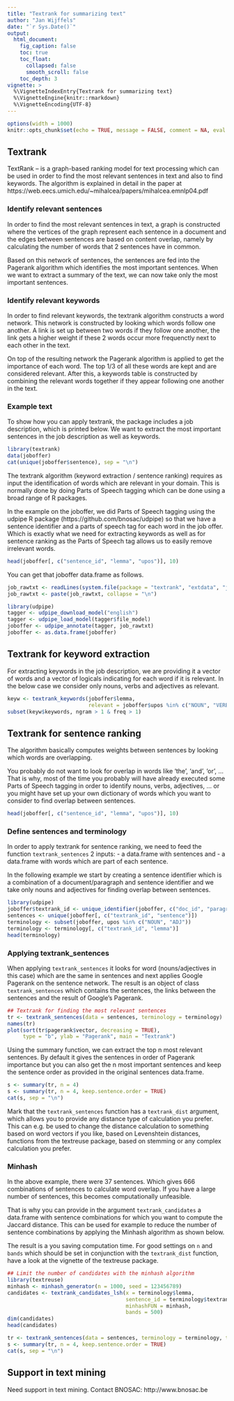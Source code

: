 ---
title: "Textrank for summarizing text"
author: "Jan Wijffels"
date: "`r Sys.Date()`"
output:
  html_document:
    fig_caption: false
    toc: true
    toc_float:
      collapsed: false
      smooth_scroll: false
    toc_depth: 3
vignette: >
  %\VignetteIndexEntry{Textrank for summarizing text}
  %\VignetteEngine{knitr::rmarkdown}
  %\VignetteEncoding{UTF-8}
---


```{r setup, include=FALSE, cache=FALSE}
options(width = 1000)
knitr::opts_chunk$set(echo = TRUE, message = FALSE, comment = NA, eval = TRUE)
```

## Textrank

TextRank – is a graph-based ranking model for text processing which can be used in order to find the most relevant sentences in text and also to find keywords. The algorithm is explained in detail in the paper at https://web.eecs.umich.edu/~mihalcea/papers/mihalcea.emnlp04.pdf

### Identify relevant sentences

In order to find the most relevant sentences in text, a graph is constructed where the vertices of the graph represent each sentence in a document and the edges between sentences are based on content overlap, namely by calculating the number of words that 2 sentences have in common.

Based on this network of sentences, the sentences are fed into the Pagerank algorithm which identifies the most important sentences. When we want to extract a summary of the text, we can now take only the most important sentences. 

### Identify relevant keywords

In order to find relevant keywords, the textrank algorithm constructs a word network. This network is constructed by looking which words follow one another. A link is set up between two words if they follow one another, the link gets a higher weight if these 2 words occur more frequenctly next to each other in the text.

On top of the resulting network the Pagerank algorithm is applied to get the importance of each word. The top 1/3 of all these words are kept and are considered relevant. After this, a keywords table is constructed by combining the relevant words together if they appear following one another in the text.

### Example text

To show how you can apply textrank, the package includes a job description, which is printed below. We want to extract the most important sentences in the job description as well as keywords.

```{r}
library(textrank)
data(joboffer)
cat(unique(joboffer$sentence), sep = "\n")
```

The textrank algorithm (keyword extraction / sentence ranking) requires as input the identification of words which are relevant in your domain. This is normally done by doing Parts of Speech tagging which can be done using a broad range of R packages.

In the example on the joboffer, we did Parts of Speech tagging using the udpipe R package (https://github.com/bnosac/udpipe) so that we have a sentence identifier and a parts of speech tag for each word in the job offer. Which is exactly what we need for extracting keywords as well as for sentence ranking as the Parts of Speech tag allows us to easily remove irrelevant words.

```{r}
head(joboffer[, c("sentence_id", "lemma", "upos")], 10)
```

You can get that joboffer data.frame as follows.

```{r, eval=FALSE}
job_rawtxt <- readLines(system.file(package = "textrank", "extdata", "joboffer.txt"))
job_rawtxt <- paste(job_rawtxt, collapse = "\n")

library(udpipe)
tagger <- udpipe_download_model("english")
tagger <- udpipe_load_model(tagger$file_model)
joboffer <- udpipe_annotate(tagger, job_rawtxt)
joboffer <- as.data.frame(joboffer)
```


## Textrank for keyword extraction

For extracting keywords in the job description, we are providing it a vector of words and a vector of logicals indicating for each word if it is relevant. In the below case we consider only nouns, verbs and adjectives as relevant.

```{r}
keyw <- textrank_keywords(joboffer$lemma,
                          relevant = joboffer$upos %in% c("NOUN", "VERB", "ADJ"))
subset(keyw$keywords, ngram > 1 & freq > 1)
```

## Textrank for sentence ranking

The algorithm basically computes weights between sentences by looking which words are overlapping. 

You probably do not want to look for overlap in words like 'the', 'and', 'or', ...
That is why, most of the time you probably will have already executed some Parts of Speech tagging in order to identify nouns, verbs, adjectives, ... or you might have set up your own dictionary of words which you want to consider to find overlap between sentences. 

```{r}
head(joboffer[, c("sentence_id", "lemma", "upos")], 10)
```

### Define sentences and terminology

In order to apply textrank for sentence ranking, we need to feed the function `textrank_sentences` 2 inputs: 
- a data.frame with sentences and 
- a data.frame with words which are part of each sentence. 

In the following example we start by creating a sentence identifier which is a combination of a document/paragraph and sentence identifier and we take only nouns and adjectives for finding overlap between sentences.

```{r}
library(udpipe)
joboffer$textrank_id <- unique_identifier(joboffer, c("doc_id", "paragraph_id", "sentence_id"))
sentences <- unique(joboffer[, c("textrank_id", "sentence")])
terminology <- subset(joboffer, upos %in% c("NOUN", "ADJ"))
terminology <- terminology[, c("textrank_id", "lemma")]
head(terminology)
```

### Applying textrank_sentences

When applying `textrank_sentences` it looks for word (nouns/adjectives in this case) which are the same in sentences and next applies Google Pagerank on the sentence network. The result is an object of class `textrank_sentences` which contains the sentences, the links between the sentences and the result of Google's Pagerank. 

```{r}
## Textrank for finding the most relevant sentences
tr <- textrank_sentences(data = sentences, terminology = terminology)
names(tr)
plot(sort(tr$pagerank$vector, decreasing = TRUE), 
     type = "b", ylab = "Pagerank", main = "Textrank")
```

Using the summary function, we can extract the top n most relevant sentences. By default it gives the sentences in order of Pagerank importance but you can also get the n most important sentences and keep the sentence order as provided in the original sentences data.frame.

```{r}
s <- summary(tr, n = 4)
s <- summary(tr, n = 4, keep.sentence.order = TRUE)
cat(s, sep = "\n")
```

Mark that the `textrank_sentences` function has a `textrank_dist` argument, which allows you to provide any distance type of calculation you prefer. This can e.g. be used to change the distance calculation to something based on word vectors if you like, based on Levenshtein distances, functions from the textreuse package, based on stemming or any complex calculation you prefer.

### Minhash

In the above example, there were 37 sentences. Which gives 666 combinations of sentences to calculate word overlap. If you have a large number of sentences, this becomes computationally unfeasible. 

That is why you can provide in the argument `textrank_candidates` a data.frame with sentence combinations for which you want to compute the Jaccard distance. This can be used for example to reduce the number of sentence combinations by applying the Minhash algorithm as shown below. 

The result is a you saving computation time. For good settings on `n` and `bands` which should be set in conjunction with the `textrank_dist` function, have a look at the vignette of the textreuse package.

```{r}
## Limit the number of candidates with the minhash algorithm
library(textreuse)
minhash <- minhash_generator(n = 1000, seed = 123456789)
candidates <- textrank_candidates_lsh(x = terminology$lemma, 
                                      sentence_id = terminology$textrank_id,
                                      minhashFUN = minhash, 
                                      bands = 500)
dim(candidates)
head(candidates)
```

```{r}
tr <- textrank_sentences(data = sentences, terminology = terminology, textrank_candidates = candidates)
s <- summary(tr, n = 4, keep.sentence.order = TRUE)
cat(s, sep = "\n")
```



## Support in text mining

Need support in text mining. 
Contact BNOSAC: http://www.bnosac.be
